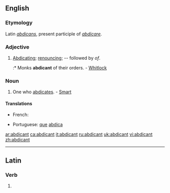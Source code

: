 ==English==

===Etymology===
Latin ''[[abdicans]]'', present participle of ''[[abdicare]]''.

===Adjective===
{{en-adj}}

# [[abdicating|Abdicating]]; [[renouncing]]; -- followed by ''of''.
#:* Monks '''abdicant''' of their orders. - [[Whitlock]]

===Noun===
{{en-noun}}

# One who [[abdicates]]. - [[smart|Smart]]

====Translations====
{{trans-top|one who abdicates}}
* French: {{t+|fr|abdicataire}}
{{trans-mid}}
* Portuguese: [[que]] [[abdica]]
{{trans-bottom}}

[[ar:abdicant]]
[[ca:abdicant]]
[[it:abdicant]]
[[ru:abdicant]]
[[uk:abdicant]]
[[vi:abdicant]]
[[zh:abdicant]]

----
==Latin==

===Verb===
{{la-verb-form|abdicant}}

# {{conjugation of|abdico|abdicō|3|p|pres|act|ind|lang=la}}
{{rfc-auto}}